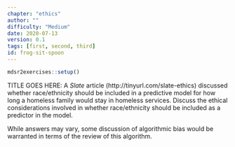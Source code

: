 ```yaml
---
chapter: "ethics"
author: ""
difficulty: "Medium"
date: 2020-07-13 
version: 0.1
tags: [first, second, third]
id: frog-sit-spoon
---
```


```r
mdsr2exercises::setup()
```

TITLE GOES HERE: A *Slate* article (http://tinyurl.com/slate-ethics) discussed whether race/ethnicity should be included in a predictive model for how long a homeless family would stay in 
homeless services.  Discuss the ethical considerations involved in whether race/ethnicity should be included as a predictor in the model.


  <!--begin-answer-->
While answers may vary, some discussion of algorithmic bias would be warranted in terms of the review of this algorithm.
  <!--end-answer-->
